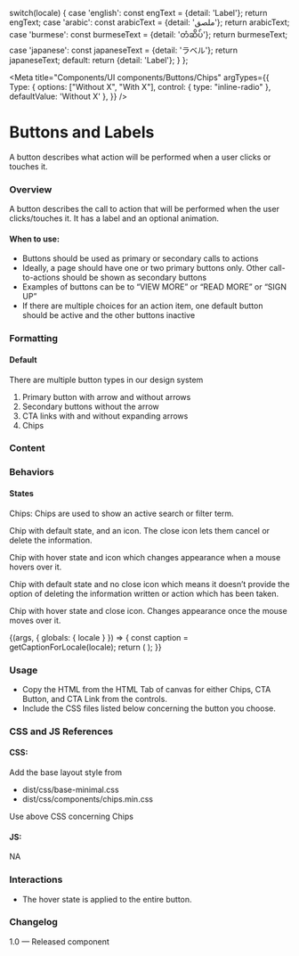 

  switch(locale) {
    case 'english': const engText = {detail: 'Label'}; return engText;
    case 'arabic': const arabicText = {detail: 'ملصق'}; return arabicText;
    case 'burmese': const burmeseText = {detail: 'တံဆိပ်'}; return burmeseText;
    case 'japanese': const japaneseText = {detail: 'ラベル'}; return japaneseText;
    default:
      return {detail: 'Label'};
  }
};

<Meta
  title="Components/UI components/Buttons/Chips"
  argTypes={{
    Type: {
      options: ["Without X", "With X"],
      control: { type: "inline-radio" },
      defaultValue: 'Without X'
    },
  }}
/>

# Buttons and Labels

A button describes what action will be performed when a user clicks or touches it. 

### Overview
A button describes the call to action that will be performed when the user clicks/touches it. It has a label and an optional animation. 

#### When to use:

- Buttons should be used as primary or secondary calls to actions
- Ideally, a page should have one or two primary buttons only. Other call-to-actions should be shown as secondary buttons
- Examples of buttons can be to “VIEW MORE” or “READ MORE” or “SIGN UP”
- If there are multiple choices for an action item, one default button should be active and the other buttons inactive

### Formatting 

#### Default
There are multiple button types in our design system
1. Primary button with arrow and without arrows
2. Secondary buttons without the arrow
3. CTA links with and without expanding arrows
4. Chips

### Content

### Behaviors

#### States

Chips: Chips are used to show an active search or filter term.

Chip with default state, and an icon. The close icon lets them cancel or delete the information.

Chip with hover state and icon which changes appearance when a mouse hovers over it.

Chip with default state and no close icon which means it doesn’t provide the option of deleting the information written or action which has been taken.

Chip with hover state and close icon. Changes appearance once the mouse moves over it. 

<Canvas>
<Story
  name="Chips"
>
  {(args, { globals: { locale } }) => {
    const caption = getCaptionForLocale(locale);
    return (
      <Chips
        label={caption.detail}
        {...args}
      ></Chips>
    );
  }}
</Story>
</Canvas>

### Usage
- Copy the HTML from the HTML Tab of canvas for either Chips, CTA Button, and CTA Link from the controls.
- Include the CSS files listed below concerning the button you choose.

### CSS and JS References

#### CSS:
Add the base layout style from 

- dist/css/base-minimal.css
- dist/css/components/chips.min.css

Use above CSS concerning Chips

#### JS:
NA

### Interactions
- The hover state is applied to the entire button.

### Changelog
1.0 — Released component
